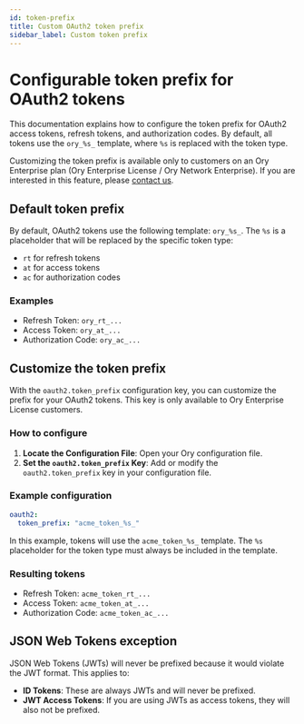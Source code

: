 ```yaml
---
id: token-prefix
title: Custom OAuth2 token prefix
sidebar_label: Custom token prefix
---
```


# Configurable token prefix for OAuth2 tokens

This documentation explains how to configure the token prefix for OAuth2 access tokens, refresh tokens, and authorization codes.
By default, all tokens use the `ory_%s_` template, where `%s` is replaced with the token type.

Customizing the token prefix is available only to customers on an Ory Enterprise plan (Ory Enterprise License / Ory Network
Enterprise). If you are interested in this feature, please [contact us](https://www.ory.sh/contact).

## Default token prefix

By default, OAuth2 tokens use the following template: `ory_%s_`. The `%s` is a placeholder that will be replaced by the specific
token type:

- `rt` for refresh tokens
- `at` for access tokens
- `ac` for authorization codes

### Examples

- Refresh Token: `ory_rt_...`
- Access Token: `ory_at_...`
- Authorization Code: `ory_ac_...`

## Customize the token prefix

With the `oauth2.token_prefix` configuration key, you can customize the prefix for your OAuth2 tokens. This key is only available
to Ory Enterprise License customers.

### How to configure

1. **Locate the Configuration File**: Open your Ory configuration file.
2. **Set the `oauth2.token_prefix` Key**: Add or modify the `oauth2.token_prefix` key in your configuration file.

### Example configuration

```yaml
oauth2:
  token_prefix: "acme_token_%s_"
```

In this example, tokens will use the `acme_token_%s_` template. The `%s` placeholder for the token type must always be included in
the template.

### Resulting tokens

- Refresh Token: `acme_token_rt_...`
- Access Token: `acme_token_at_...`
- Authorization Code: `acme_token_ac_...`

## JSON Web Tokens exception

JSON Web Tokens (JWTs) will never be prefixed because it would violate the JWT format. This applies to:

- **ID Tokens**: These are always JWTs and will never be prefixed.
- **JWT Access Tokens**: If you are using JWTs as access tokens, they will also not be prefixed.
